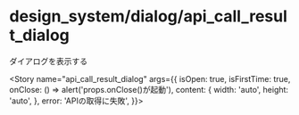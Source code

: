 
<Meta
  title="design_system/dialog/api_call_result_dialog"
  component={APICallResultDialog}
/>

# design_system/dialog/api_call_result_dialog

ダイアログを表示する

<Story
  name="api_call_result_dialog"
  args={{
    isOpen: true,
    isFirstTime: true,
    onClose: () => alert('props.onClose()が起動'),
    content: {
      width: 'auto',
      height: 'auto',
    },
    error: 'APIの取得に失敗',
  }}></Story>

<Props story="api_call_result_dialog" />
